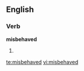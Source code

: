 ==English==

===Verb===
'''misbehaved'''

# {{past of|[[misbehave]]}}

[[te:misbehaved]]
[[vi:misbehaved]]